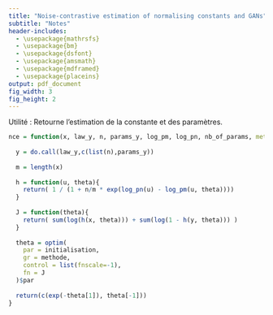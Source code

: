 ```yaml
---
title: "Noise-contrastive estimation of normalising constants and GANs"
subtitle: "Notes"
header-includes:
  - \usepackage{mathrsfs}
  - \usepackage{bm}
  - \usepackage{dsfont}
  - \usepackage{amsmath}
  - \usepackage{mdframed}
  - \usepackage{placeins}
output: pdf_document
fig_width: 3
fig_height: 2
---
```



\section{Fonctions génériques}

\subsection{NCE}

Utilité : Retourne l'estimation de la constante et des paramètres.

\begin{table}[!h]
\begin{tabular}{|l|l|l|l|}
\hline
\textbf{Argument} & \textbf{Type} & \textbf{Exemple} & \textbf{Indication} \\ \hline
x & vecteur & rcauchy(100, 0, 1) &  \\ \hline
law\_y & fonction & rnorm & fonction qui retourne un échantillon suivant la loi $p_n$ \\ \hline
n & entier & 100 & taille de l'échantillon de bruit suivant la loi $p_n$ \\ \hline
params\_y & vecteur & c(0,1) & arguments de la fonction law\_y \\ \hline
log\_pm & fonction &  & fonction qui retourne le logarithme de la densité $p_m$ \\ \hline
log\_pn & fonction &  & fonction qui retourne le logarithme de la densité $p_n$ \\ \hline
nb\_of\_params & entier & 3 & taille de $\theta$, vaut habituellement 2 ou 3 \\ \hline
method & string & "CG" & méthode d'optimisation, habituellement "CG" ou "BFGS" \\ \hline
\end{tabular}
\end{table}

```r
nce = function(x, law_y, n, params_y, log_pm, log_pn, nb_of_params, methode = "CG", initialisation = rep(1, nb_of_params)){
  
  y = do.call(law_y,c(list(n),params_y))
  
  m = length(x)
  
  h = function(u, theta){
    return( 1 / (1 + n/m * exp(log_pn(u) - log_pm(u, theta))))
  }
  
  J = function(theta){
    return( sum(log(h(x, theta))) + sum(log(1 - h(y, theta))) )
  }
  
  theta = optim(
    par = initialisation,
    gr = methode,
    control = list(fnscale=-1),
    fn = J
  )$par
  
  return(c(exp(-theta[1]), theta[-1]))
}

```


